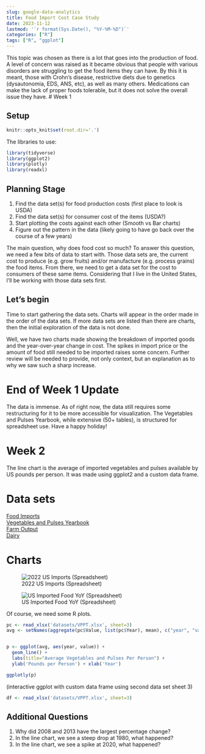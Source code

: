 ```yaml
---
slug: google-data-analytics
title: Food Import Cost Case Study
date: 2023-11-12
lastmod: '`r format(Sys.Date(), "%Y-%M-%D")`'
categories: ["R"]
tags: ["R", "ggplot"]
---
```


This topic was chosen as there is a lot that goes into the production of food. A level of concern was raised as it became obvious that people with various disorders are struggling to get the food items they can have. By this it is meant, those with Crohn's disease, restrictive diets due to genetics (dysautonomia, EDS, ANS, etc), as well as many others. Medications can make the lack of proper foods tolerable, but it does not solve the overall issue they have.
<!--more-->
# Week 1

## Setup
```r
knitr::opts_knit$set(root.dir='.')
```
The libraries to use:
```r
library(tidyverse)
library(ggplot2)
library(plotly)
library(readxl)
```
## Planning Stage

1)  Find the data set(s) for food production costs (first place to look is USDA)\
2)  Find the data set(s) for consumer cost of the items (USDA?)\
3)  Start plotting the costs against each other (Smooth vs Bar charts)\
4)  Figure out the pattern in the data (likely going to have go back over the course of a few years)

The main question, why does food cost so much? To answer this question, we need a few bits of data to start with. Those data sets are, the current cost to produce (e.g. grow fruits) and/or manufacture (e.g. process grains) the food items. From there, we need to get a data set for the cost to consumers of these same items. Considering that I live in the United States, I'll be working with those data sets first.

## Let's begin

Time to start gathering the data sets. Charts will appear in the order made in the order of the data sets. If more data sets are listed than there are charts, then the initial exploration of the data is not done.

Well, we have two charts made showing the breakdown of imported goods and the year-over-year change in cost. The spikes in import price or the amount of food still needed to be imported raises some concern. Further review will be needed to provide, not only context, but an explanation as to why we saw such a sharp increase.

# End of Week 1 Update

The data is immense. As of right now, the data still requires some restructuring for it to be more accessible for visualization. The Vegetables and Pulses Yearbook, while extensive (50+ tables), is structured for spreadsheet use. Have a happy holiday!

# Week 2

The line chart is the average of imported vegetables and pulses available by US pounds per person. It was made using ggplot2 and a custom data frame.

# Data sets

[Food Imports](https://www.ers.usda.gov/data-products/u-s-food-imports/)\
[Vegetables and Pulses Yearbook](https://www.ers.usda.gov/data-products/vegetables-and-pulses-data/vegetables-and-pulses-yearbook-tables/)\
[Farm Output](https://www.ers.usda.gov/data-products/agricultural-productivity-in-the-u-s/)\
[Dairy](https://www.ers.usda.gov/data-products/dairy-data.aspx)

# Charts

![2022 US Imports (Spreadsheet)](img/2022-US-Imports.png)

![US Imported Food YoY (Spreadsheet)](img/US-Imported-Food-Price-Change.png)

Of course, we need some R plots.
```r
pc <- read_xlsx('datasets/VPPT.xlsx', sheet=3)
avg <- setNames(aggregate(pc$Value, list(pc$Year), mean), c("year", "value"))


p <- ggplot(avg, aes(year, value)) +
  geom_line() +
  labs(title="Average Vegetables and Pulses Per Person") +
  ylab('Pounds per Person') + xlab('Year')

ggplotly(p)
```
(interactive ggplot with custom data frame using second data set sheet 3)

```r
df <- read_xlsx('datasets/VPPT.xlsx', sheet=3)

```

## Additional Questions

1.  Why did 2008 and 2013 have the largest percentage change?
2.  In the line chart, we see a steep drop at 1980, what happened?
3.  In the line chart, we see a spike at 2020, what happened?
